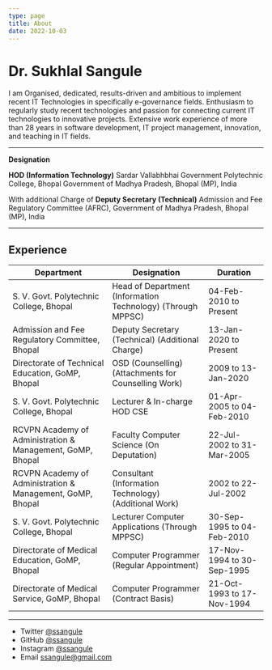 ```yaml
---
type: page
title: About
date: 2022-10-03
---
```


# Dr. Sukhlal Sangule

I am Organised, dedicated, results-driven and ambitious to implement recent IT Technologies in specifically e-governance fields. Enthusiasm to regularly study recent technologies and passion for connecting current IT technologies to innovative projects. Extensive work experience of more than 28 years in software development, IT project management, innovation, and teaching in IT fields.

---

**Designation**

**HOD (Information Technology)**
Sardar Vallabhbhai Government Polytechnic College, Bhopal
Government of Madhya Pradesh, Bhopal (MP), India

With additional Charge of
**Deputy Secretary (Technical)**
Admission and Fee Regulatory Committee (AFRC),
Government of Madhya Pradesh, Bhopal (MP), India

---
## Experience

| **Department**                                             | **Designation**                                             | **Duration**               | 
| ---------------------------------------------------------- | ----------------------------------------------------------- | -------------------------- |
| S. V. Govt. Polytechnic College, Bhopal                    | Head of Department (Information Technology) (Through MPPSC) | 04-Feb-2010 to Present     |
| Admission and Fee Regulatory Committee, Bhopal             | Deputy Secretary (Technical) (Additional Charge)            | 13-Jan-2020 to Present     |
| Directorate of Technical Education, GoMP, Bhopal           | OSD (Counselling) (Attachments for Counselling Work)        | 2009 to 13-Jan-2020        |
| S. V. Govt. Polytechnic College, Bhopal                    | Lecturer & In-charge HOD CSE                                | 01-Apr-2005 to 04-Feb-2010 |
| RCVPN Academy of Administration & Management, GoMP, Bhopal | Faculty Computer Science (On Deputation)                    | 22-Jul-2002 to 31-Mar-2005 |
| RCVPN Academy of Administration & Management, GoMP, Bhopal | Consultant (Information Technology)(Additional Work)        | 2002 to 22-Jul-2002        |
| S. V. Govt. Polytechnic College, Bhopal                    | Lecturer Computer Applications (Through MPPSC)              | 30-Sep-1995 to 04-Feb-2010 |
| Directorate of Medical Education, GoMP, Bhopal             | Computer Programmer (Regular Appointment)                   | 17-Nov-1994 to 30-Sep-1995 |
|Directorate of Medical Service, GoMP, Bhopal                | Computer Programmer (Contract Basis)                        | 21-Oct-1993 to 17-Nov-1994 |

  

----
- Twitter [@ssangule](https://twitter.com/ssangule)
- GitHub [@ssangule](https://github.com/ssangule)
- Instagram [@ssangule](https://instagram.com/ssangule)
- Email ssangule@gmail.com
